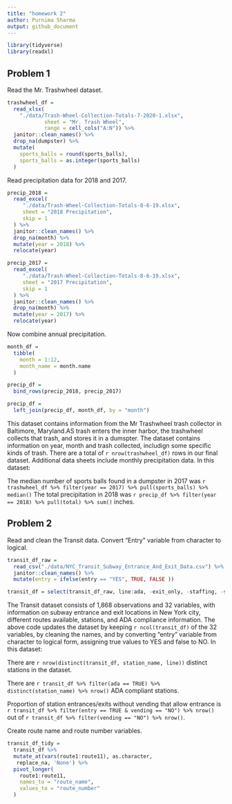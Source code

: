 ```yaml
---
title: "homework 2"
author: Purnima Sharma
output: github_document
---
```


```r
library(tidyverse)
library(readxl)
```

## Problem 1

Read the Mr. Trashwheel dataset.


```r
trashwheel_df = 
  read_xlsx(
    "./data/Trash-Wheel-Collection-Totals-7-2020-1.xlsx",
            sheet = "Mr. Trash Wheel",
            range = cell_cols("A:N")) %>% 
  janitor::clean_names() %>% 
  drop_na(dumpster) %>% 
  mutate(
    sports_balls = round(sports_balls),
    sports_balls = as.integer(sports_balls)
  )
```

Read precipitation data for 2018 and 2017.

```r
precip_2018 =
  read_excel(
     "./data/Trash-Wheel-Collection-Totals-8-6-19.xlsx",
     sheet = "2018 Precipitation",
     skip = 1
  ) %>% 
  janitor::clean_names() %>% 
  drop_na(month) %>% 
  mutate(year = 2018) %>% 
  relocate(year)

precip_2017 =
  read_excel(
     "./data/Trash-Wheel-Collection-Totals-8-6-19.xlsx",
     sheet = "2017 Precipitation",
     skip = 1
  ) %>% 
  janitor::clean_names() %>% 
  drop_na(month) %>% 
  mutate(year = 2017) %>% 
  relocate(year)
```

Now combine annual precipitation.

```r
month_df =
  tibble(
    month = 1:12,
    month_name = month.name
  )

precip_df =
  bind_rows(precip_2018, precip_2017)

precip_df =
  left_join(precip_df, month_df, by = "month")
```
This dataset contains information from the Mr Trashwheel trash collector in Baltimore, Maryland.AS trash enters the inner harbor, the trashwheel collects  that trash, and stores it in a dumspter. The dataset contains information on year, month and trash collected, includign some specific kinds of trash. There are a total of `r nrow(trashwheel_df)` rows in our final dataset. Additional data sheets include monthly precipitation data. In this dataset:

The median number of sports balls found in a dumpster in 2017 was `r trashwheel_df %>% filter(year == 2017) %>% pull(sports_balls) %>% median()`
The total precipitation in 2018 was `r precip_df %>% filter(year == 2018) %>% pull(total) %>% sum()` inches.


## Problem 2

Read and clean the Transit data. Convert "Entry" variable from character to logical. 

```r
transit_df_raw = 
  read_csv("./data/NYC_Transit_Subway_Entrance_And_Exit_Data.csv") %>%
  janitor::clean_names() %>% 
  mutate(entry = ifelse(entry == "YES", TRUE, FALSE ))

transit_df = select(transit_df_raw, line:ada, -exit_only, -staffing, -staff_hours) 
```

The Transit dataset consists of 1,868 observations and 32 variables, with information on subway entrance and exit locations in New York city, different routes available, stations, and ADA compliance information. The above code updates the dataset by keeping `r ncol(transit_df)` of the 32 variables, by cleaning the names, and by converting "entry" variable from character to logical form, assigning true values to YES and false to NO. In this dataset:

There are `r nrow(distinct(transit_df, station_name, line))` distinct stations in the dataset. 

There are `r transit_df %>% filter(ada == TRUE) %>% distinct(station_name) %>% nrow()` ADA compliant stations. 

Proportion of station entrances/exits without vending that allow entrance is  `r transit_df %>% filter(entry == TRUE & vending == "NO") %>% nrow()` out of  `r transit_df %>% filter(vending == "NO") %>% nrow()`.


Create route name and route number variables.

```r
transit_df_tidy = 
  transit_df %>% 
  mutate_at(vars(route1:route11), as.character,
   replace_na, 'None') %>% 
  pivot_longer(
    route1:route11,
    names_to = "route_name",
    values_to = "route_number"
  ) 
```




 